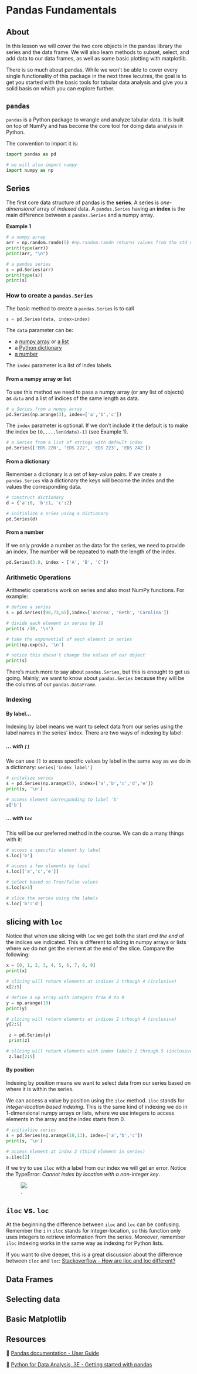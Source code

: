 # Pandas Fundamentals

## About
In this lesson we will cover the two core objects in the pandas library the series and the data frame. We will also learn methods to subset, select, and add data to our data frames, as well as some basic plotting with matplotlib.

There is so much about pandas. While we won't be able to cover every single functionality of this package in the next three lecutres, the goal is to get you started with the basic tools for tabular data analysis and give you a solid basis on which you can explore further. 

## `pandas`

`pandas` is a Python package to wrangle and analyze tabular data. It is built on top of NumPy and has become the core tool for doing data analysis in Python. 

The convention to import it is:

```python
import pandas as pd

# we will also import numpy 
import numpy as np
```

## Series

The first core data structure of pandas is the **series**. 
A series is *one-dimensional* array of *indexed* data. A `pandas.Series` having an **index** is the main difference between a `pandas.Series` and a numpy array. 

**Example 1**
```python
# a numpy array
arr = np.random.randn(5) #np.random.randn returns values from the std normal distribution
print(type(arr))
print(arr, "\n")

# a pandas series
s = pd.Series(arr)
print(type(s))
print(s)
```


### How to create a `pandas.Series`

The basic method to create a `pandas.Series` is to call

``` python
s = pd.Series(data, index=index)
```

The `data` parameter can be:

- a [numpy array](https://numpy.org/doc/stable/reference/arrays.ndarray.html) or [a list](https://realpython.com/python-list/)
- a [Python dictionary](https://realpython.com/lessons/dictionary-python/)
- [a number](https://commons.wikimedia.org/wiki/File:Number-three.JPG)

The `index` parameter is a list of index labels.

#### From a numpy array or list

To use this method we need to pass a numpy array (or any list of objects) as `data` and a list of indices of the same length as data. 

```python
# a Series from a numpy array 
pd.Series(np.arange(3), index=['a','b','c'])
```


 The `index` parameter is optional. If we don't include it the default is to make the index be `[0,...,len(data)-1]` (see Example 1).

```python
# a Series from a list of strings with default index
pd.Series(['EDS 220', 'EDS 222', 'EDS 223', 'EDS 242'])
```


#### From a dictionary

Remember a dictionary is a set of key-value pairs. If we create a `pandas.Series` via a dictionary the keys will become the index and the values the corresponding data.

```python
# construct dictionary
d = {'a':0, 'b':1, 'c':2}

# initialize a sries using a dictionary
pd.Series(d)
```

#### From a number
If we only provide a number as the data for the series, we need to provide an index. The number will be repeated to math the length of the index.

```python
pd.Series(3.0, index = ['A', 'B', 'C'])
```


### Arithmetic Operations

Arithmetic operations work on series and also most NumPy functions. For example:

```python
# define a series
s = pd.Series([98,73,65],index=['Andrea', 'Beth', 'Carolina'])

# divide each element in series by 10
print(s /10, '\n')

# take the exponential of each element in series
print(np.exp(s), '\n')

# notice this doesn't change the values of our object
print(s)

```

There's much more to say about `pandas.Series`, but this is enought to get us going. Mainly, we want to know about `pandas.Series` because they will be the columns of our `pandas.DataFrame`.

### Indexing

#### By label...

Indexing by label means we want to select data from our series using the label names in the series' index. There are two ways of indexing by label:

##### ... with `[]`

We can use `[]` to acess specific values by label in the same way as we do in a dictionary: `series['index_label']`

```python
# initalize series
s = pd.Series(np.arange(5), index=['a','b','c','d','e'])
print(s, '\n')

# access element corresponding to label 'b'
s['b']
```

##### ... with `loc`
This will be our preferred method in the course. We can do a many things with it:

```python
# access a specific element by label
s.loc['b']
```
```python
# access a few elements by label
s.loc[['a','c','e']]
```

```python
# select based on True/False values
s.loc[s>3]
```

```python
# slice the series using the labels
s.loc['b':'d']
```
::: {.callout-caution}
## slicing with `loc`
Notice that when use slicing with `loc` we get both the start *and the end* of the indices we indicated. This is different to slicing in numpy arrays or lists where we do not get the element at the end of the slice. Compare the following:

```python
x = [0, 1, 2, 3, 4, 5, 6, 7, 8, 9]
print(x)

# slicing will return elements at indices 2 trhough 4 (inclusive)
x[2:5]
```

```python
# define a np array with integers from 0 to 9
y = np.arange(10)
print(y)

# slicing will return elements at indices 2 trhough 4 (inclusive)
y[2:5]
```

```python
 z = pd.Series(y)
 print(z)

# slicing will return elements with index labels 2 through 5 (inclusive)
 z.loc[2:5]
```
::: 

#### By position
Indexing by position means we want to select data from our series based on where it is within the series. 

We can access a value by position using the `iloc` method. `iloc` stands for *integer-location based indexing*. This is the same kind of indexing we do in 1-dimensional numpy arrays or lists, where we use integers to access elements in the array and the index starts from 0.


```python
# initialize series
s = pd.Series(np.arange(10,13), index=['a','b','c'])
print(s, '\n')

# access element at index 2 (third element in series)
s.iloc[2]
```


If we try to use `iloc` with a label from our index we will get an error. Notice the TypeError: *Cannot index by location with a non-integer key*. 

![. ](/images/lesson-2/iloc_error.png)

::: {.callout-caution}
## `iloc` vs. `loc`
At the beginning the difference between `iloc` and `loc` can be confusing. Remember the `i` in `iloc` stands for integer-location, so this function only uses integers to retrieve information from the series. Moreover, remember `iloc` indexing works in the same way as indexing for Python lists.

If you want to dive deeper, this is a great discussion about the difference between `iloc` and `loc`: [Stackoverflow - How are iloc and loc different?](https://stackoverflow.com/questions/31593201/how-are-iloc-and-loc-different/31593712#31593712)
:::

## Data Frames

## Selecting data

## Basic Matplotlib

## Resources

📖 [Pandas documentation - User Guide](https://pandas.pydata.org/docs/user_guide/index.html)

📖 [Python for Data Analysis, 3E - Getting started with pandas](https://wesmckinney.com/book/pandas-basics)
